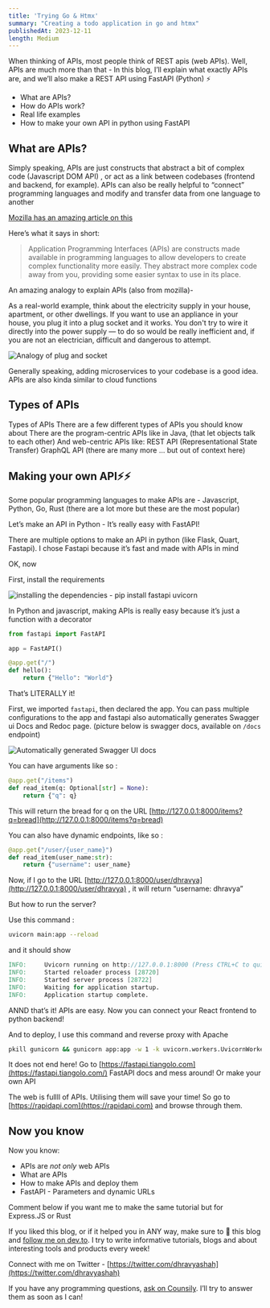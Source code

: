 ---
title: 'Trying Go & Htmx'
summary: "Creating a todo application in go and htmx"
publishedAt: 2023-12-11
length: Medium 
---

When thinking of APIs, most people think of REST apis (web APIs). Well, APIs are much more than that - In this blog, I’ll explain what exactly APIs are, and we’ll also make a REST API using FastAPI (Python) ⚡

- What are APIs?
- How do APIs work?
- Real life examples
- How to make your own API in python using FastAPI

## What are APIs?

Simply speaking, APIs are just constructs that abstract a bit of complex code (Javascript DOM API) , or act as a link between codebases (frontend and backend, for example). APIs can also be really helpful to “connect” programming languages and modify and transfer data from one language to another

[Mozilla has an amazing article on this](https://developer.mozilla.org/en-US/docs/Learn/JavaScript/Client-side_web_APIs/Introduction)

Here’s what it says in short:

> Application Programming Interfaces (APIs) are constructs made available in programming languages to allow developers to create complex functionality more easily. They abstract more complex code away from you, providing some easier syntax to use in its place.

An amazing analogy to explain APIs (also from mozilla)-

As a real-world example, think about the electricity supply in your house, apartment, or other dwellings. If you want to use an appliance in your house, you plug it into a plug socket and it works. You don't try to wire it directly into the power supply — to do so would be really inefficient and, if you are not an electrician, difficult and dangerous to attempt.

![Analogy of plug and socket](/static/images/api-ims/analogy.png)

Generally speaking, adding microservices to your codebase is a good idea. APIs are also kinda similar to cloud functions

## Types of APIs

Types of APIs There are a few different types of APIs you should know about There are the program-centric APIs like in Java, (that let objects talk to each other) And web-centric APIs like: REST API (Representational State Transfer) GraphQL API (there are many more ... but out of context here)

## Making your own API⚡⚡

Some popular programming languages to make APIs are - Javascript, Python, Go, Rust (there are a lot more but these are the most popular)

Let’s make an API in Python - It’s really easy with FastAPI!

There are multiple options to make an API in python (like Flask, Quart, Fastapi). I chose Fastapi because it’s fast and made with APIs in mind

OK, now

First, install the requirements

![installing the dependencies - pip install fastapi uvicorn](/static/images/api-ims/cmd.png)

In Python and javascript, making APIs is really easy because it’s just a function with a decorator

```python /FastAPI/2
from fastapi import FastAPI

app = FastAPI()

@app.get("/")
def hello():
    return {"Hello": "World"}
```

That’s LITERALLY it!

First, we imported `fastapi`, then declared the app. You can pass multiple configurations to the app and fastapi also automatically generates Swagger ui Docs and Redoc page. (picture below is swagger docs, available on `/docs` endpoint)

![Automatically generated Swagger UI docs](/static/images/api-ims/swagger_doc.png)

You can have arguments like so :

```python {1-2}
@app.get("/items")
def read_item(q: Optional[str] = None):
    return {"q": q}
```

This will return the bread for q on the URL [http://127.0.0.1:8000/items?q=bread](http://127.0.0.1:8000/items?q=bread)

You can also have dynamic endpoints, like so :

```python
@app.get("/user/{user_name}")
def read_item(user_name:str):
    return {"username": user_name}
```

Now, if I go to the URL [http://127.0.0.1:8000/user/dhravya](http://127.0.0.1:8000/user/dhravya) , it will return “username: dhravya”

But how to run the server?

Use this command :

```bash
uvicorn main:app --reload
```

and it should show

```verilog
INFO:     Uvicorn running on http://127.0.0.1:8000 (Press CTRL+C to quit)
INFO:     Started reloader process [28720]
INFO:     Started server process [28722]
INFO:     Waiting for application startup.
INFO:     Application startup complete.
```

ANND that’s it! APIs are easy. Now you can connect your React frontend to python backend!

And to deploy, I use this command and reverse proxy with Apache

```zsh
pkill gunicorn && gunicorn app:app -w 1 -k uvicorn.workers.UvicornWorker -b "127.0.0.1:8000" --daemon
```

It does not end here! Go to [https://fastapi.tiangolo.com](https://fastapi.tiangolo.com/) FastAPI docs and mess around! Or make your own API

The web is fullll of APIs. Utilising them will save your time! So go to [https://rapidapi.com](https://rapidapi.com) and browse through them.

## Now you know

Now you know:

- APIs are _not only_ web APIs
- What are APIs
- How to make APIs and deploy them
- FastAPI - Parameters and dynamic URLs

Comment below if you want me to make the same tutorial but for Express.JS or Rust

If you liked this blog, or if it helped you in ANY way, make sure to 💖 this blog and [follow me on dev.to](https://dev.to/dhravya). I try to write informative tutorials, blogs and about interesting tools and products every week!

Connect with me on Twitter - [https://twitter.com/dhravyashah](https://twitter.com/dhravyashah)

If you have any programming questions, [ask on Counsily](https://play.google.com/store/apps/details?id=com.counsily). I’ll try to answer them as soon as I can!
